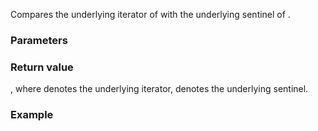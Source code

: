 {{title|1= operator=={{small|(ranges::join_view::''iterator'', ranges::join_view::''sentinel'')}}}}
{{cpp/ranges/join_view/navbar}}

{{dcl begin}}
{{dcl|since=c++20|1=
friend constexpr bool operator==( const /*iterator*/&lt;Const&gt;&amp; x, const /*sentinel*/&amp; y );
}}
{{dcl end}}

Compares the underlying iterator of {{c|x}} with the underlying sentinel of {{c|y}}.

{{cpp/hidden friend|{{tt|join_view::''sentinel''&lt;Const&gt;}}}}

{{cpp/note synthesized eq}}

===Parameters===
{{par begin}}
{{par|x|[[cpp/ranges/join_view/iterator|iterator]] to compare}}
{{par|y|sentinel to compare}}
{{par end}}

===Return value===
{{c|1= x.current_ == y.end_}}, where {{tti|current_}} denotes the underlying iterator, {{tti|end_}} denotes the underlying sentinel.

===Example===
{{example
|code=
|output=
}}

{{langlinks|es|ja|ru|zh}}